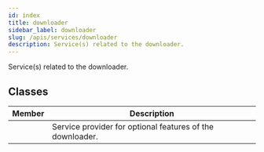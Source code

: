 ```yaml
---
id: index
title: downloader
sidebar_label: downloader
slug: /apis/services/downloader
description: Service(s) related to the downloader.
---
```




<APITopBar type="module" source="services.downloader" />

Service(s) related to the downloader.

## Classes

|                                             Member                                             | <center>Description</center>                              |
| :--------------------------------------------------------------------------------------------: | :-------------------------------------------------------- |
| [<IconObjType type="class" hasText={true} text="ServiceDownloader"/>](./ServiceDownloader.mdx) | Service provider for optional features of the downloader. |
